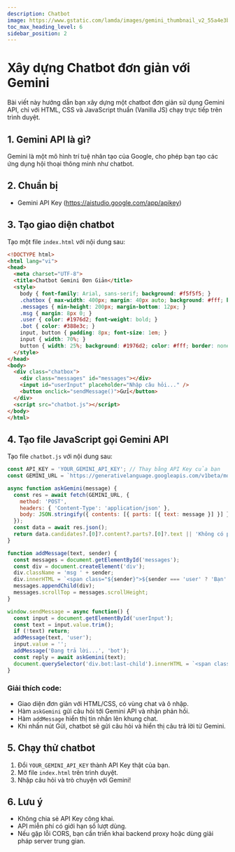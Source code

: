 ```yaml
---
description: Chatbot
image: https://www.gstatic.com/lamda/images/gemini_thumbnail_v2_55a4e3be7b83404a620e5.jpg
toc_max_heading_level: 6
sidebar_position: 2
---
```



# Xây dựng Chatbot đơn giản với Gemini

<Callout type="info">Bài viết này hướng dẫn bạn xây dựng một chatbot đơn giản sử dụng Gemini API, chỉ với HTML, CSS và JavaScript thuần (Vanilla JS) chạy trực tiếp trên trình duyệt.</Callout>

## 1. Gemini API là gì?
Gemini là một mô hình trí tuệ nhân tạo của Google, cho phép bạn tạo các ứng dụng hội thoại thông minh như chatbot.

## 2. Chuẩn bị
- Gemini API Key (https://aistudio.google.com/app/apikey)

## 3. Tạo giao diện chatbot
Tạo một file `index.html` với nội dung sau:

```html
<!DOCTYPE html>
<html lang="vi">
<head>
  <meta charset="UTF-8">
  <title>Chatbot Gemini Đơn Giản</title>
  <style>
    body { font-family: Arial, sans-serif; background: #f5f5f5; }
    .chatbox { max-width: 400px; margin: 40px auto; background: #fff; border-radius: 8px; box-shadow: 0 2px 8px #0001; padding: 16px; }
    .messages { min-height: 200px; margin-bottom: 12px; }
    .msg { margin: 8px 0; }
    .user { color: #1976d2; font-weight: bold; }
    .bot { color: #388e3c; }
    input, button { padding: 8px; font-size: 1em; }
    input { width: 70%; }
    button { width: 25%; background: #1976d2; color: #fff; border: none; border-radius: 4px; }
  </style>
</head>
<body>
  <div class="chatbox">
    <div class="messages" id="messages"></div>
    <input id="userInput" placeholder="Nhập câu hỏi..." />
    <button onclick="sendMessage()">Gửi</button>
  </div>
  <script src="chatbot.js"></script>
</body>
</html>
```

## 4. Tạo file JavaScript gọi Gemini API
Tạo file `chatbot.js` với nội dung sau:

```js
const API_KEY = 'YOUR_GEMINI_API_KEY'; // Thay bằng API Key của bạn
const GEMINI_URL = `https://generativelanguage.googleapis.com/v1beta/models/gemini-2.0-flash:generateContent?key=${API_KEY}`;

async function askGemini(message) {
  const res = await fetch(GEMINI_URL, {
    method: 'POST',
    headers: { 'Content-Type': 'application/json' },
    body: JSON.stringify({ contents: [{ parts: [{ text: message }] }] })
  });
  const data = await res.json();
  return data.candidates?.[0]?.content?.parts?.[0]?.text || 'Không có phản hồi.';
}

function addMessage(text, sender) {
  const messages = document.getElementById('messages');
  const div = document.createElement('div');
  div.className = 'msg ' + sender;
  div.innerHTML = `<span class="${sender}">${sender === 'user' ? 'Bạn' : 'Gemini'}:</span> ${text}`;
  messages.appendChild(div);
  messages.scrollTop = messages.scrollHeight;
}

window.sendMessage = async function() {
  const input = document.getElementById('userInput');
  const text = input.value.trim();
  if (!text) return;
  addMessage(text, 'user');
  input.value = '';
  addMessage('Đang trả lời...', 'bot');
  const reply = await askGemini(text);
  document.querySelector('div.bot:last-child').innerHTML = `<span class="bot">Gemini:</span> ${reply}`;
}
```

### Giải thích code:
- Giao diện đơn giản với HTML/CSS, có vùng chat và ô nhập.
- Hàm `askGemini` gửi câu hỏi tới Gemini API và nhận phản hồi.
- Hàm `addMessage` hiển thị tin nhắn lên khung chat.
- Khi nhấn nút Gửi, chatbot sẽ gửi câu hỏi và hiển thị câu trả lời từ Gemini.

## 5. Chạy thử chatbot
1. Đổi `YOUR_GEMINI_API_KEY` thành API Key thật của bạn.
2. Mở file `index.html` trên trình duyệt.
3. Nhập câu hỏi và trò chuyện với Gemini!

## 6. Lưu ý
- Không chia sẻ API Key công khai.
- API miễn phí có giới hạn số lượt dùng.
- Nếu gặp lỗi CORS, bạn cần triển khai backend proxy hoặc dùng giải pháp server trung gian.
